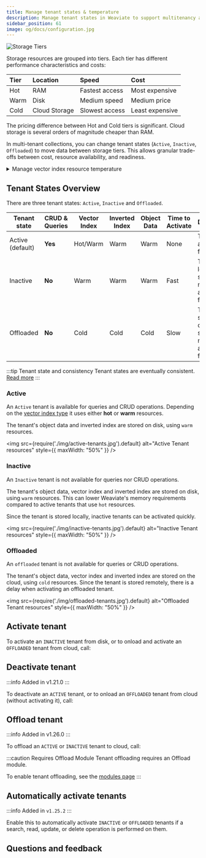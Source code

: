 ```yaml
---
title: Manage tenant states & temperature
description: Manage tenant states in Weaviate to support multitenancy and secure data separation.
sidebar_position: 61
image: og/docs/configuration.jpg
---
```



![Storage Tiers](./img/storage-tiers.jpg)

Storage resources are grouped into tiers. Each tier has different performance characteristics and costs:

| Tier | Location | Speed | Cost |
| :- | :- | :- | :- |
| Hot | RAM | Fastest access | Most expensive |
| Warm | Disk | Medium speed | Medium price |
| Cold | Cloud Storage | Slowest access | Least expensive |

The pricing difference between Hot and Cold tiers is significant. Cloud storage is several orders of magnitude cheaper than RAM.

In multi-tenant collections, you can change tenant states (`Active`, `Inactive`, `Offloaded`) to move data between storage tiers. This allows granular trade-offs between cost, resource availability, and readiness.

<details>
  <summary>Manage vector index resource temperature</summary>

The vector index type affects its default resource type.

* [`HNSW` index (default)](/academy/py/vector_index/hnsw) - uses the vector index in RAM, a **Hot** resource.
* [`Flat` index](/academy/py/vector_index/flat) - uses the vector index on disk, a **Warm** resource.
* [`Dynamic` index](/academy/py/vector_index/dynamic) - starts as a flat index (using a **Warm** resource), then switches to an HNSW index (a **Hot** resource) at a predetermined threshold.

</details>

## Tenant States Overview

There are three tenant states: `Active`, `Inactive` and `Offloaded`.

| Tenant state     | CRUD & Queries | Vector Index | Inverted Index | Object Data | Time to Activate |Description |
|------------------|----------------|--------------|----------------|-------------|------------------|------------|
| Active (default) | **Yes**        | Hot/Warm     | Warm           | Warm        | None             |Tenant is available for use |
| Inactive         | **No**         | Warm         | Warm           | Warm        | Fast             |Tenant is locally stored but not available for use |
| Offloaded        | **No**         | Cold         | Cold           | Cold        | Slow             |Tenant is stored in cloud storage and not available for use |

:::tip Tenant state and consistency
Tenant states are eventually consistent. [Read more](/weaviate/concepts/replication-architecture/consistency#tenant-states-and-data-objects)
:::

### Active

An `Active` tenant is available for queries and CRUD operations. Depending on the [vector index type](/weaviate/starter-guides/managing-resources#vector-index-types) it uses either **hot** or **warm** resources.

The tenant's object data and inverted index are stored on disk, using `warm` resources.

<img
    src={require('./img/active-tenants.jpg').default}
    alt="Active Tenant resources"
    style={{ maxWidth: "50%" }}
/>

### Inactive

An `Inactive` tenant is not available for queries nor CRUD operations.

The tenant's object data, vector index and inverted index are stored on disk, using `warm` resources. This can lower Weaviate's memory requirements compared to active tenants that use `hot` resources.

Since the tenant is stored locally, inactive tenants can be activated quickly.

<img
    src={require('./img/inactive-tenants.jpg').default}
    alt="Inactive Tenant resources"
    style={{ maxWidth: "50%" }}
/>

### Offloaded


<OffloadingLimitation/>

An `offloaded` tenant is not available for queries or CRUD operations.

The tenant's object data, vector index and inverted index are stored on the cloud, using `cold` resources. Since the tenant is stored remotely, there is a delay when activating an offloaded tenant.

<img
    src={require('./img/offloaded-tenants.jpg').default}
    alt="Offloaded Tenant resources"
    style={{ maxWidth: "50%" }}
/>

## Activate tenant

To activate an `INACTIVE` tenant from disk, or to onload and activate an `OFFLOADED` tenant from cloud, call:

<Tabs groupId="languages">
  <TabItem value="py" label="Python">
    <FilteredTextBlock
      text={PyCode}
      startMarker="# START ActivateTenants"
      endMarker="# END ActivateTenants"
      language="py"
    />
  </TabItem>

  <TabItem value="js" label="JS/TS Client v3">
    <FilteredTextBlock
      text={TSCode}
      startMarker="// START ActivateTenants"
      endMarker="// END ActivateTenants"
      language="ts"
    />
  </TabItem>
</Tabs>

## Deactivate tenant

:::info Added in v1.21.0
:::

To deactivate an `ACTIVE` tenant, or to onload an `OFFLOADED` tenant from cloud (without activating it), call:

<Tabs groupId="languages">
  <TabItem value="py" label="Python">
    <FilteredTextBlock
      text={PyCode}
      startMarker="# START DeactivateTenants"
      endMarker="# END DeactivateTenants"
      language="py"
    />
  </TabItem>

  <TabItem value="js" label="JS/TS Client v3">
    <FilteredTextBlock
      text={TSCode}
      startMarker="// START DeactivateTenants"
      endMarker="// END DeactivateTenants"
      language="ts"
    />
  </TabItem>
</Tabs>

## Offload tenant

:::info Added in v1.26.0
:::

To offload an `ACTIVE` or `INACTIVE` tenant to cloud, call:

<Tabs groupId="languages">
  <TabItem value="py" label="Python">
    <FilteredTextBlock
      text={PyCode}
      startMarker="# START OffloadTenants"
      endMarker="# END OffloadTenants"
      language="py"
    />
  </TabItem>

  <TabItem value="js" label="JS/TS Client v3">
    <FilteredTextBlock
      text={TSCode}
      startMarker="// START OffloadTenants"
      endMarker="// END OffloadTenants"
      language="ts"
    />
  </TabItem>
</Tabs>

:::caution Requires Offload Module
Tenant offloading requires an Offload module.

To enable tenant offloading, see the [modules page](../configuration/modules.md#tenant-offload-modules)
:::

## Automatically activate tenants

:::info Added in `v1.25.2`
:::

Enable this to automatically activate `INACTIVE` or `OFFLOADED` tenants if a search, read, update, or delete operation is performed on them.

<Tabs groupId="languages">
  <TabItem value="py" label="Python">
    <FilteredTextBlock
      text={PyCode}
      startMarker="# START EnableAutoActivation"
      endMarker="# END EnableAutoActivation"
      language="py"
    />
  </TabItem>

  <TabItem value="js" label="JS/TS Client v3">
    <FilteredTextBlock
      text={TSCode}
      startMarker="// START EnableAutoActivation"
      endMarker="// END EnableAutoActivation"
      language="ts"
    />
  </TabItem>

</Tabs>

## Questions and feedback


<DocsFeedback/>
